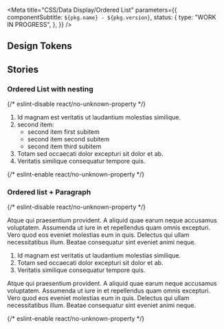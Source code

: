 
<Meta
  title="CSS/Data Display/Ordered List"
  parameters={{
    componentSubtitle: `${pkg.name} - ${pkg.version}`,
    status: {
      type: "WORK IN PROGRESS",
    },
  }}
/>

<Description markdown={readme} />

## Design Tokens

<DesignTokenDocBlock categoryName="Ordered List" viewType="table" />

## Stories

### Ordered List with nesting

<Canvas>
  {/* eslint-disable react/no-unknown-property */}
  <Story name="Ordered list">
    <ol class="denhaag-ordered-list">
      <li>Id magnam est veritatis ut laudantium molestias similique.</li>
      <li>
        second item:
        <ul class="denhaag-unordered-list denhaag-unordered-list--lower-alpha">
          <li>second item first subitem</li>
          <li>second item second subitem</li>
          <li>second item third subitem</li>
        </ul>
      </li>
      <li>Totam sed occaecati dolor excepturi sit dolor et ab.</li>
      <li>Veritatis similique consequatur tempore quis.</li>
    </ol>
  </Story>
  {/* eslint-enable react/no-unknown-property */}
</Canvas>

### Ordered list + Paragraph

<Canvas>
  {/* eslint-disable react/no-unknown-property */}
  <Story name="Ordered list + Paragraph">
    <p class="utrecht-paragraph">
      Atque qui praesentium provident. A aliquid quae earum neque accusamus voluptatem. Assumenda ut iure in et
      repellendus quam omnis excepturi. Vero quod eos eveniet molestias eum in quis. Delectus qui ullam necessitatibus
      illum. Beatae consequatur sint eveniet animi neque.
    </p>
    <ol class="denhaag-ordered-list">
      <li>Id magnam est veritatis ut laudantium molestias similique.</li>
      <li>Totam sed occaecati dolor excepturi sit dolor et ab.</li>
      <li>Veritatis similique consequatur tempore quis.</li>
    </ol>
    <p class="utrecht-paragraph">
      Atque qui praesentium provident. A aliquid quae earum neque accusamus voluptatem. Assumenda ut iure in et
      repellendus quam omnis excepturi. Vero quod eos eveniet molestias eum in quis. Delectus qui ullam necessitatibus
      illum. Beatae consequatur sint eveniet animi neque.
    </p>
  </Story>
  {/* eslint-enable react/no-unknown-property */}
</Canvas>
